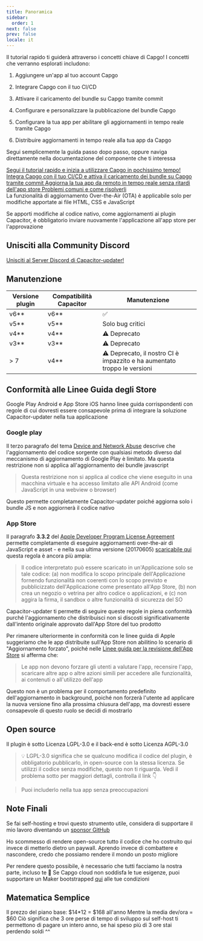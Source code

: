 ```yaml
---
title: Panoramica
sidebar:
  order: 1
next: false
prev: false
locale: it
---
```



Il tutorial rapido ti guiderà attraverso i concetti chiave di Capgo! I concetti che verranno esplorati includono:

<Steps>

1. Aggiungere un'app al tuo account Capgo

2. Integrare Capgo con il tuo CI/CD

3. Attivare il caricamento del bundle su Capgo tramite commit

4. Configurare e personalizzare la pubblicazione del bundle Capgo

5. Configurare la tua app per abilitare gli aggiornamenti in tempo reale tramite Capgo

6. Distribuire aggiornamenti in tempo reale alla tua app da Capgo

</Steps>

Segui semplicemente la guida passo dopo passo, oppure naviga direttamente nella documentazione del componente che ti interessa

<CardGrid stagger>
  <a href="/docs/getting-started/add-an-app/" ><Card title="Inizia il Tutorial" icon="rocket" >
    Segui il tutorial rapido e inizia a utilizzare Capgo in pochissimo tempo!
  </Card></a>
  <a href="/docs/getting-started/deploy/"><Card title="Facile da integrare" icon="pencil">
    Integra Capgo con il tuo CI/CD e attiva il caricamento dei bundle su Capgo tramite commit
  </Card></a>
  <a href="/docs/live-updates/"><Card title="Documentazione Aggiornamenti in Tempo Reale" icon="setting">
    Aggiorna la tua app da remoto in tempo reale senza ritardi dell'app store
  </Card></a>
  <a href="/docs/getting-started/troubleshooting"><Card title="Risoluzione Problemi" icon="open-book">
    Problemi comuni e come risolverli
  </Card></a>
</CardGrid>

<Aside type="tip">
La funzionalità di aggiornamento Over-the-Air (OTA) è applicabile solo per modifiche apportate ai file HTML, CSS e JavaScript

Se apporti modifiche al codice nativo, come aggiornamenti ai plugin Capacitor, è obbligatorio inviare nuovamente l'applicazione all'app store per l'approvazione
</Aside>

## Unisciti alla Community Discord

[Unisciti al Server Discord di Capacitor-updater!](https://discordcom/invite/VnYRvBfgA6)

## Manutenzione

| Versione plugin | Compatibilità Capacitor | Manutenzione     |
| --------------- | ----------------------- | ---------------- |
| v6\*\*        | v6\*\*                | ✅               |
| v5\*\*        | v5\*\*                | Solo bug critici |
| v4\*\*        | v4\*\*                | ⚠️ Deprecato    |
| v3\*\*        | v3\*\*                | ⚠️ Deprecato    |
| > 7            | v4\*\*                | ⚠️ Deprecato, il nostro CI è impazzito e ha aumentato troppo le versioni    |

## Conformità alle Linee Guida degli Store

Google Play Android e App Store iOS hanno linee guida corrispondenti con regole di cui dovresti essere consapevole prima di integrare la soluzione Capacitor-updater nella tua applicazione

### Google play

Il terzo paragrafo del tema [Device and Network Abuse](https://supportgooglecom/googleplay/android-developer/answer/9888379/?hl=en) descrive che l'aggiornamento del codice sorgente con qualsiasi metodo diverso dal meccanismo di aggiornamento di Google Play è limitato. Ma questa restrizione non si applica all'aggiornamento dei bundle javascript
> Questa restrizione non si applica al codice che viene eseguito in una macchina virtuale e ha accesso limitato alle API Android (come JavaScript in una webview o browser)

Questo permette completamente Capacitor-updater poiché aggiorna solo i bundle JS e non aggiornerà il codice nativo

### App Store

Il paragrafo **3.3.2** del [Apple Developer Program License Agreement](https://developer.apple.com/programs/ios/information/) permette completamente di eseguire aggiornamenti over-the-air di JavaScript e asset - e nella sua ultima versione (20170605) [scaricabile qui](https://developer.apple.com/terms/) questa regola è ancora più ampia:

> Il codice interpretato può essere scaricato in un'Applicazione solo se tale codice: (a) non modifica lo scopo principale dell'Applicazione fornendo funzionalità non coerenti con lo scopo previsto e pubblicizzato dell'Applicazione come presentato all'App Store, (b) non crea un negozio o vetrina per altro codice o applicazioni, e (c) non aggira la firma, il sandbox o altre funzionalità di sicurezza del SO

Capacitor-updater ti permette di seguire queste regole in piena conformità purché l'aggiornamento che distribuisci non si discosti significativamente dall'intento originale approvato dall'App Store del tuo prodotto

Per rimanere ulteriormente in conformità con le linee guida di Apple suggeriamo che le app distribuite sull'App Store non abilitino lo scenario di "Aggiornamento forzato", poiché nelle [Linee guida per la revisione dell'App Store](https://developer.apple.com/app-store/review/guidelines/) si afferma che:

> Le app non devono forzare gli utenti a valutare l'app, recensire l'app, scaricare altre app o altre azioni simili per accedere alle funzionalità, ai contenuti o all'utilizzo dell'app

Questo non è un problema per il comportamento predefinito dell'aggiornamento in background, poiché non forzerà l'utente ad applicare la nuova versione fino alla prossima chiusura dell'app, ma dovresti essere consapevole di questo ruolo se decidi di mostrarlo

## Open source

Il plugin è sotto Licenza LGPL-3.0 e il back-end è sotto Licenza AGPL-3.0

> 💡 LGPL-3.0 significa che se qualcuno modifica il codice del plugin, è obbligatorio pubblicarlo, in open-source con la stessa licenza. Se utilizzi il codice senza modifiche, questo non ti riguarda. Vedi il problema sotto per maggiori dettagli, controlla il link 👇

<LinkCard
	title="Licenza?"
	href="https://github.com/Cap-go/capacitor-updater/issues/7"
/>

<LinkCard
	title="Prova GPTS Capgo per ottenere aiuto invece di leggere la documentazione"
	href="https://chatopenaicom/g/g-3dMwHbF2w-capgo-doc-gpt"
/>

> Puoi includerlo nella tua app senza preoccupazioni

## Note Finali

Se fai self-hosting e trovi questo strumento utile, considera di supportare il mio lavoro diventando un [sponsor GitHub](https://github.com/sponsors/riderx/)

Ho scommesso di rendere open-source tutto il codice che ho costruito qui invece di metterlo dietro un paywall. Aprendo invece di combattere e nascondere, credo che possiamo rendere il mondo un posto migliore

Per rendere questo possibile, è necessario che tutti facciamo la nostra parte, incluso te 🥹 Se Capgo cloud non soddisfa le tue esigenze, puoi supportare un Maker bootstrapped [qui](https://github.com/sponsors/riderx/) alle tue condizioni

## Matematica Semplice

Il prezzo del piano base: $14*12 = $168 all'anno
Mentre la media dev/ora = $60
Ciò significa che 3 ore perse di tempo di sviluppo sul self-host ti permettono di pagare un intero anno, se hai speso più di 3 ore stai perdendo soldi ^^
